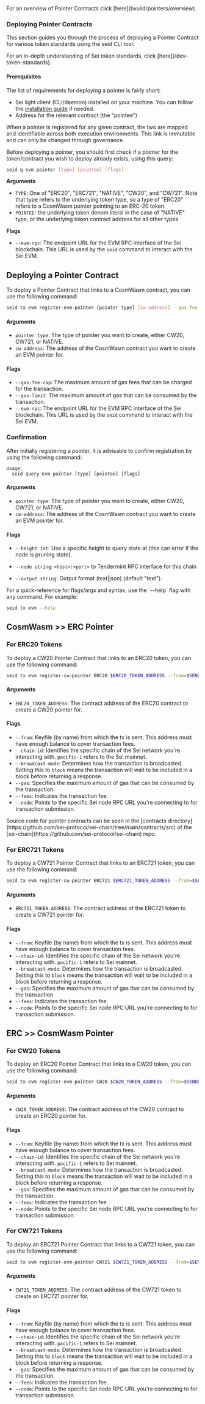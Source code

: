 
<Callout type="info" emoji="ℹ️">
  For an overview of Pointer Contracts click [here](bvuild/pointers/overview).
</Callout>

### Deploying Pointer Contracts

This section guides you through the process of deploying a Pointer Contract for
various token standards using the seid CLI tool.

<Callout type="info" emoji="ℹ️">
  For an in-depth understanding of Sei token standards, click [here](/dev-token-standards).
</Callout>

#### Prerequisites

The list of requirements for deploying a pointer is fairly short:

- Sei light client (CLI/daemon) installed on your machine. You can follow the
  [installation guide](../../node/getting-started) if needed.
- Address for the relevant contract (the "pointee")

When a pointer is registered for any given contract, the two are mapped and
identifiable across both execution environments. This link is immutable and can
only be changed through governance.

Before deploying a pointer, you should first check if a pointer for the
token/contract you wish to deploy already exists, using this query:

```bash
seid q evm pointer [type] [pointee] [flags]
```

**Arguments**

- `TYPE`: One of "ERC20", "ERC721", "NATIVE", "CW20", and "CW721". Note that
  type refers to the underlying token type, so a type of "ERC20" refers to a
  CosmWasm pointer pointing to an ERC-20 token.
- `POINTEE`: the underlying token denom literal in the case of "NATIVE" type, or
  the underlying token contract address for all other types

**Flags**

- `--evm-rpc`: The endpoint URL for the EVM RPC interface of the Sei blockchain.
  This URL is used by the `seid` command to interact with the Sei EVM.

## Deploying a Pointer Contract

To deploy a Pointer Contract that links to a CosmWasm contract, you can use the
following command:

```bash
seid tx evm register-evm-pointer [pointer type] [cw-address] --gas-fee-cap=<int> --gas-limit=<int>
```

#### Arguments

- `pointer type`: The type of pointer you want to create, either CW20, CW721, or
  NATIVE.
- `cw-address`: The address of the CosmWasm contract you want to create an EVM
  pointer for.

#### Flags

- `--gas-fee-cap`: The maximum amount of gas fees that can be charged for the
  transaction.
- `--gas-limit`: The maximum amount of gas that can be consumed by the
  transaction.
- `--evm-rpc`: The endpoint URL for the EVM RPC interface of the Sei blockchain.
  This URL is used by the `seid` command to interact with the Sei EVM.

### Confirmation

After initially registering a pointer, it is advisable to confirm registration
by using the following command:

```shell
Usage:
  seid query evm pointer [type] [pointee] [flags]
```

#### Arguments

- `pointer type`: The type of pointer you want to create, either CW20, CW721, or
  NATIVE.
- `cw-address`: The address of the CosmWasm contract you want to create an EVM
  pointer for.

#### Flags

- `--height int`: Use a specific height to query state at (this can error if the
  node is pruning state).

- `--node string`: `<host>:<port>` to Tendermint RPC interface for this chain

- `--output string`: Output format (text|json) (default "text").

<Callout type="info">
  For a quick-reference for flags/args and syntax, use the `--help` flag with any command. For example:

```bash
seid tx evm --help
```

</Callout>

## CosmWasm >> ERC Pointer

### For ERC20 Tokens

To deploy a CW20 Pointer Contract that links to an ERC20 token, you can use the
following command:

```bash
seid tx evm register-cw-pointer ERC20 $ERC20_TOKEN_ADDRESS --from=$SENDER --chain-id=pacific-1 --broadcast-mode=block --gas=200000 --fees=5000usei --node=https://rpc.sei-apis.com
```

#### Arguments

- `ERC20_TOKEN_ADDRESS`: The contract address of the ERC20 contract to create a
  CW20 pointer for.

#### Flags

- `--from`: Keyfile (by name) from which the tx is sent. This address must have
  enough balance to cover transaction fees.
- `--chain-id`: Identifies the specific chain of the Sei network you're
  interacting with. `pacific-1` refers to the Sei mainnet.
- `--broadcast-mode`: Determines how the transaction is broadcasted. Setting
  this to `block` means the transaction will wait to be included in a block
  before returning a response.
- `--gas`: Specifies the maximum amount of gas that can be consumed by the
  transaction.
- `--fees`: Indicates the transaction fee.
- `--node`: Points to the specific Sei node RPC URL you're connecting to for
  transaction submission.

<Callout type="info" emoji="ℹ️">
  Source code for pointer contracts can be seen in the [contracts directory](https://github.com/sei-protocol/sei-chain/tree/main/contracts/src) of the [sei-chain](https://github.com/sei-protocol/sei-chain) repo.
</Callout>

### For ERC721 Tokens

To deploy a CW721 Pointer Contract that links to an ERC721 token, you can use
the following command:

```bash
seid tx evm register-cw-pointer ERC721 $ERC721_TOKEN_ADDRESS --from=$SENDER --chain-id=pacific-1 --broadcast-mode=block --gas=200000 --fees=5000usei --node=https://rpc.sei-apis.com
```

#### Arguments

- `ERC721_TOKEN_ADDRESS`: The contract address of the ERC721 token to create a
  CW721 pointer for.

#### Flags

- `--from`: Keyfile (by name) from which the tx is sent. This address must have
  enough balance to cover transaction fees.
- `--chain-id`: Identifies the specific chain of the Sei network you're
  interacting with. `pacific-1` refers to Sei mainnet.
- `--broadcast-mode`: Determines how the transaction is broadcasted. Setting
  this to `block` means the transaction will wait to be included in a block
  before returning a response.
- `--gas`: Specifies the maximum amount of gas that can be consumed by the
  transaction.
- `--fees`: Indicates the transaction fee.
- `--node`: Points to the specific Sei node RPC URL you're connecting to for
  transaction submission.

## ERC >> CosmWasm Pointer

### For CW20 Tokens

To deploy an ERC20 Pointer Contract that links to a CW20 token, you can use the
following command:

```bash
seid tx evm register-evm-pointer CW20 $CW20_TOKEN_ADDRESS --from=$SENDER --chain-id=pacific-1 --broadcast-mode=block --gas=200000 --fees=5000usei --node=https://rpc.sei-apis.com
```

#### Arguments

- `CW20_TOKEN_ADDRESS`: The contract address of the CW20 contract to create an
  ERC20 pointer for.

#### Flags

- `--from`: Keyfile (by name) from which the tx is sent. This address must have
  enough balance to cover transaction fees.
- `--chain-id`: Identifies the specific chain of the Sei network you're
  interacting with. `pacific-1` refers to Sei mainnet.
- `--broadcast-mode`: Determines how the transaction is broadcasted. Setting
  this to `block` means the transaction will wait to be included in a block
  before returning a response.
- `--gas`: Specifies the maximum amount of gas that can be consumed by the
  transaction.
- `--fees`: Indicates the transaction fee.
- `--node`: Points to the specific Sei node RPC URL you're connecting to for
  transaction submission.

### For CW721 Tokens

To deploy an ERC721 Pointer Contract that links to a CW721 token, you can use
the following command:

```bash
seid tx evm register-evm-pointer CW721 $CW721_TOKEN_ADDRESS --from=$SENDER --chain-id=pacific-1 --broadcast-mode=block --gas=200000 --fees=5000usei --node=https://rpc.sei-apis.com
```

#### Arguments

- `CW721_TOKEN_ADDRESS`: The contract address of the CW721 token to create an
  ERC721 pointer for.

#### Flags

- `--from`: Keyfile (by name) from which the tx is sent. This address must have
  enough balance to cover transaction fees.
- `--chain-id`: Identifies the specific chain of the Sei network you're
  interacting with. `pacific-1` refers to Sei mainnet.
- `--broadcast-mode`: Determines how the transaction is broadcasted. Setting
  this to `block` means the transaction will wait to be included in a block
  before returning a response.
- `--gas`: Specifies the maximum amount of gas that can be consumed by the
  transaction.
- `--fees`: Indicates the transaction fee.
- `--node`: Points to the specific Sei node RPC URL you're connecting to for
  transaction submission.
